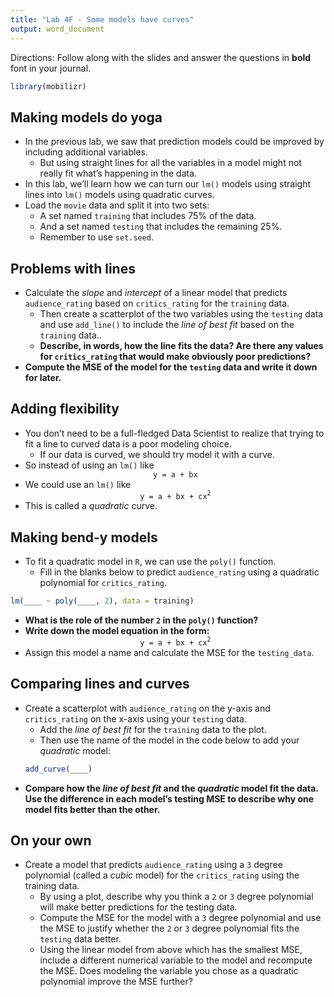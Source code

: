 ```yaml
---
title: "Lab 4F - Some models have curves"
output: word_document
---
```



Directions: Follow along with the slides and answer the questions in **bold** font in your journal.

\newline


```r
library(mobilizr)
```


## Making models do yoga


- In the previous lab, we saw that prediction models could be improved by including additional variables.
    - But using straight lines for all the variables in a model might not really fit what's happening in the data.
- In this lab, we'll learn how we can turn our `lm()` models using straight lines into `lm()` models using quadratic curves.
- Load the `movie` data and split it into two sets:
    - A set named `training` that includes 75% of the data.
    - And a set named `testing` that includes the remaining 25%.
    - Remember to use `set.seed`.


## Problems with lines


- Calculate the _slope_ and _intercept_ of a linear model that predicts `audience_rating` based on `critics_rating` for the `training` data.
    - Then create a scatterplot of the two variables using the `testing` data and use `add_line()` to include the _line of best fit_ based on the `training` data..
    - **Describe, in words, how the line fits the data? Are there any values for `critics_rating` that would make obviously poor predictions?**
- **Compute the MSE of the model for the `testing` data and write it down for later.**


## Adding flexibility


- You don't need to be a full-fledged Data Scientist to realize that trying to fit a line to curved data is a poor modeling choice.
    - If our data is curved, we should try model it with a curve.
- So instead of using an `lm()` like  
<center>`y = a + bx`</center>
- We could use an `lm()` like  
<center>`y = a + bx + cx`<sup>`2`</sup></center>
- This is called a _quadratic_ curve.


## Making bend-y models


- To fit a quadratic model in `R`, we can use the `poly()` function.
    - Fill in the blanks below to predict `audience_rating` using a quadratic polynomial for `critics_rating`.

```r
lm(____ ~ poly(____, 2), data = training)
```

- **What is the role of the number `2` in the `poly()` function?**
- **Write down the model equation in the form:**
<center>`y = a + bx + cx`<sup>`2`</sup></center>
- Assign this model a name and calculate the MSE for the `testing_data`.

## Comparing lines and curves


- Create a scatterplot with `audience_rating` on the y-axis and `critics_rating` on the x-axis using your `testing` data.
    - Add the _line of best fit_ for the `training` data to the plot.
    - Then use the name of the model in the code below to add your _quadratic_ model:
```r
add_curve(____)
```

- **Compare how the _line of best fit_ and the _quadratic_ model fit the data. Use the difference in each model's testing MSE to describe why one model fits better than the other.**

## On your own


- Create a model that predicts `audience_rating` using a `3` degree polynomial (called a _cubic_ model) for the `critics_rating` using the training data.
    - By using a plot, describe why you think a `2` or `3` degree polynomial will make better predictions for the testing data.
    - Compute the MSE for the model with a `3` degree polynomial and use the MSE to justify whether the `2` or `3` degree polynomial fits the `testing` data better.
    - Using the linear model from above which has the smallest MSE, include a different numerical variable to the model and recompute the MSE. Does modeling the variable you chose as a quadratic polynomial improve the MSE further?
